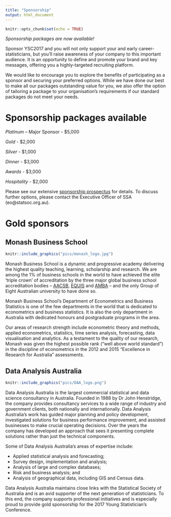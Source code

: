 ```yaml
---
title: "Sponsorship"
output: html_document
---
```


```r
knitr::opts_chunk$set(echo = TRUE)
```

*Sponsorship packages are now available!*

Sponsor YSC2017 and you will not only support your and early career-statisticians, but you’ll raise awareness of your company to this important audience. It is an opportunity to define and promote your brand and key messages, offering you a highly-targeted recruiting platform.

We would like to encourage you to explore the benefits of participating as a sponsor and securing your preferred options. While we have done our best to make all our packages outstanding value for you, we also offer the option of tailoring a package to your organisation's requirements if our standard packages do not meet your needs.

# Sponsorship packages available

*Platinum* – Major Sponsor - $5,000

*Gold* - $2,000

*Silver* - $1,000

*Dinner* - $3,000

*Awards* - $3,000

*Hospitality* - $2,000 

Please see our extensive [sponsorship prospectus](http://www.statsoc.org.au/wp-content/uploads/2017/01/YSC17-Sponsorship-Prospectus.pdf) for details. To discuss further options, please contact the Executive Officer of SSA (eo@statsoc.org.au). 

# Gold sponsors

## Monash Business School


```r

knitr::include_graphics("pics/monash_logo.jpg")

```


Monash Business School is a dynamic and progressive academy delivering the highest quality teaching, learning, scholarship and research. We are among the 1% of business schools in the world to have achieved the elite 'triple crown' of accreditation by the three major global business school accreditation bodies – [AACSB](http://www.aacsb.edu/), [EQUIS](https://www.efmd.org/accreditation-main/equis) and [AMBA](http://www.aacsb.edu/) – and the only Group of Eight Australian university to have done so.

Monash Business School’s Department of Econometrics and Business Statistics is one of the few departments in the world that is dedicated to econometrics and business statistics. It is also the only department in Australia with dedicated honours and postgraduate programs in the area.

Our areas of research strength include econometric theory and methods, applied econometrics, statistics, time series analysis, forecasting, data visualisation and analytics. As a testament to the quality of our research, Monash was given the highest possible rank (“well above world standard”) in the discipline of econometrics in the 2012 and 2015 “Excellence in Research for Australia” assessments.

## Data Analysis Australia



```r

knitr::include_graphics("pics/DAA_logo.png")

```


Data Analysis Australia is the largest commercial statistical and data science consultancy in Australia. Founded in 1988 by Dr John Henstridge, the company provides consultancy services to a wide range of industry and government clients, both nationally and internationally. Data Analysis Australia’s work has guided major planning and policy development, investigated solutions for business performance improvement, and assisted businesses to make crucial operating decisions. Over the years the company has developed an approach that sees it presenting complete solutions rather than just the technical components.

Some of Data Analysis Australia’s areas of expertise include:


* Applied statistical analysis and forecasting;
* Survey design, implementation and analysis;
* Analysis of large and complex databases;
* Risk and business analysis; and
* Analysis of geographical data, including GIS and Census data.

Data Analysis Australia maintains close links with the Statistical Society of Australia and is an avid supporter of the next generation of statisticians. To this end, the company supports professional initiatives and is especially proud to provide gold sponsorship for the 2017 Young Statistician’s Conference.
